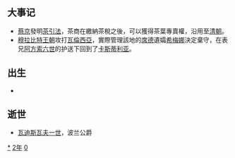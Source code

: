 {{yearTOC|1102|辽'''[[乾统|-{乾}-统]]二年'''；北宋'''[[崇宁|崇宁]]元年'''；西夏'''[[貞觀_(西夏)|貞觀]]二年'''；大理'''[[明开|明开]]六年'''；越南'''[[龍符元化|龍符元化]]二年'''；日本'''[[康和_(日本)|康和]]四年'''}}
== 大事记 ==
*[[蔡京|蔡京]]發明[[茶引法|茶引法]]，茶商在繳納茶稅之後，可以獲得茶葉專賣權，沿用至[[清朝|清朝]]。
*[[穆拉比特王朝|穆拉比特王朝]]攻打[[瓦倫西亞|瓦倫西亞]]，實際管理該地的[[席德|席德]]遺孀[[希梅娜|希梅娜]]決定棄守，在表兄[[阿方索六世_(莱昂)|阿方索六世]]的护送下回到了[[卡斯蒂利亚|卡斯蒂利亚]]。

== 出生 ==
*

== 逝世 ==
{{Wikisource year mention}}
* [[瓦迪斯瓦夫一世_(波兰公爵)|瓦迪斯瓦夫一世]]，波兰公爵

[[Category:1102年|*]]
[[Category:1100年代|2年]]
[[Category:12世纪各年|0]]